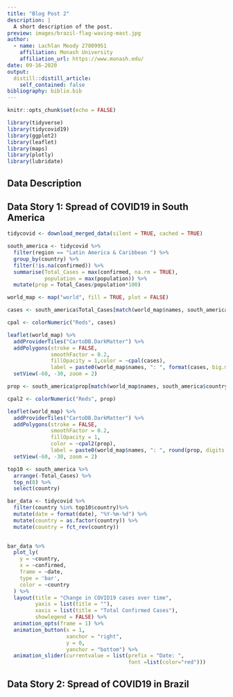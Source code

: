 ```yaml
---
title: "Blog Post 2"
description: |
  A short description of the post.
preview: images/brazil-flag-waving-mast.jpg
author:
  - name: Lachlan Moody 27809951
    affiliation: Monash University
    affiliation_url: https://www.monash.edu/
date: 09-16-2020
output:
  distill::distill_article:
    self_contained: false
bibliography: biblio.bib
---
```


```r
knitr::opts_chunk$set(echo = FALSE)

library(tidyverse)
library(tidycovid19)
library(ggplot2)
library(leaflet)
library(maps)
library(plotly)
library(lubridate)
```

## Data Description


## Data Story 1: Spread of COVID19 in South America
```r
tidycovid <- download_merged_data(silent = TRUE, cached = TRUE)

south_america <- tidycovid %>%
  filter(region == "Latin America & Caribbean ") %>%
  group_by(country) %>%
  filter(!is.na(confirmed)) %>%
  summarise(Total_Cases = max(confirmed, na.rm = TRUE),
            population = max(population)) %>%
  mutate(prop = Total_Cases/population*100)

world_map <- map("world", fill = TRUE, plot = FALSE)

cases <- south_america$Total_Cases[match(world_map$names, south_america$country)]

cpal <- colorNumeric("Reds", cases)

leaflet(world_map) %>%
  addProviderTiles("CartoDB.DarkMatter") %>%
  addPolygons(stroke = FALSE,
              smoothFactor = 0.2,
              fillOpacity = 1,color = ~cpal(cases),
              label = paste0(world_map$names, ": ", format(cases, big.mark = ","), " cases")) %>%
  setView(-60, -30, zoom = 2)
```

```r
prop <- south_america$prop[match(world_map$names, south_america$country)]

cpal2 <- colorNumeric("Reds", prop)

leaflet(world_map) %>%
  addProviderTiles("CartoDB.DarkMatter") %>%
  addPolygons(stroke = FALSE,
              smoothFactor = 0.2,
              fillOpacity = 1,
              color = ~cpal2(prop),
              label = paste0(world_map$names, ": ", round(prop, digits = 2), "% infected")) %>%
  setView(-60, -30, zoom = 2)
```

```r
top10 <- south_america %>%
  arrange(-Total_Cases) %>%
  top_n(8) %>%
  select(country)

bar_data <- tidycovid %>%
  filter(country %in% top10$country)%>%
  mutate(date = format(date), "%Y-%m-%d") %>%
  mutate(country = as.factor(country)) %>%
  mutate(country = fct_rev(country))

  
bar_data %>%
  plot_ly(
    y = ~country,
    x = ~confirmed,
    frame = ~date,
    type = 'bar',
    color = ~country
  ) %>%
  layout(title = "Change in COVID19 cases over time",
         yaxis = list(title = ""),
         xaxis = list(title = "Total Confirmed Cases"),
         showlegend = FALSE) %>%
  animation_opts(frame = 1) %>%
  animation_button(x = 1, 
                   xanchor = "right", 
                   y = 0, 
                   yanchor = "bottom") %>%
  animation_slider(currentvalue = list(prefix = "Date: ", 
                                       font =list(color="red")))


```

## Data Story 2: Spread of COVID19 in Brazil 

